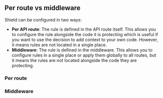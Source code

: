 
## Per route vs middleware

Shield can be configured in two ways:

- **Per API route**: The rule is defined in the API route itself. This allows
  you to configure the rule alongside the code it is protecting which is useful
  if you want to use the decision to add context to your own code. However, it
  means rules are not located in a single place.
- **Middleware**: The rule is defined in the middleware. This allows you to
  configure rules in a single place or apply them globally to all routes, but
  it means the rules are not located alongside the code they are protecting.

### Per route

<SlotByFramework client:load>
  <PerRouteNextJs slot="next-js" />
</SlotByFramework>

### Middleware

<SlotByFramework client:load>
  <MiddlewareNextJs slot="next-js" />
</SlotByFramework>
